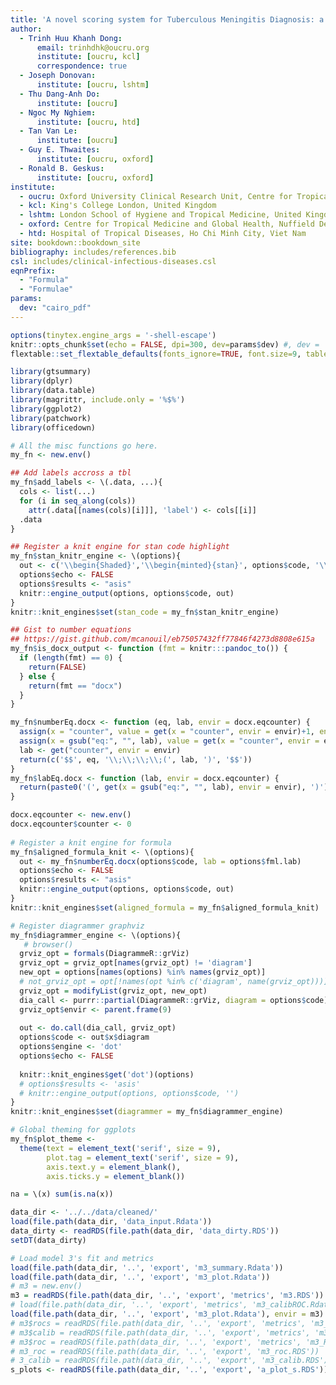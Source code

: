 ```yaml
---
title: 'A novel scoring system for Tuberculous Meningitis Diagnosis: a Bayesian Latent Class Analysis Approach'
author:
  - Trinh Huu Khanh Dong:
      email: trinhdhk@oucru.org
      institute: [oucru, kcl]
      correspondence: true
  - Joseph Donovan:
      institute: [oucru, lshtm]
  - Thu Dang-Anh Do:
      institute: [oucru]
  - Ngoc My Nghiem:
      institute: [oucru, htd]
  - Tan Van Le:
      institute: [oucru]
  - Guy E. Thwaites:
      institute: [oucru, oxford]
  - Ronald B. Geskus:
      institute: [oucru, oxford]
institute:
  - oucru: Oxford University Clinical Research Unit, Centre for Tropical Medicine, Ho Chi Minh City, Vietnam 
  - kcl: King's College London, United Kingdom
  - lshtm: London School of Hygiene and Tropical Medicine, United Kingdom
  - oxford: Centre for Tropical Medicine and Global Health, Nuffield Department of Medicine, University of Oxford, United Kingdom 
  - htd: Hospital of Tropical Diseases, Ho Chi Minh City, Viet Nam
site: bookdown::bookdown_site
bibliography: includes/references.bib
csl: includes/clinical-infectious-diseases.csl
eqnPrefix: 
  - "Formula"
  - "Formulae"
params:
  dev: "cairo_pdf"
---
```


```r
options(tinytex.engine_args = '-shell-escape')
knitr::opts_chunk$set(echo = FALSE, dpi=300, dev=params$dev) #, dev = 'png'
flextable::set_flextable_defaults(fonts_ignore=TRUE, font.size=9, table.layout='fixed')
```

```r
library(gtsummary)
library(dplyr)
library(data.table)
library(magrittr, include.only = '%$%')
library(ggplot2)
library(patchwork)
library(officedown)

# All the misc functions go here.
my_fn <- new.env()

## Add labels accross a tbl
my_fn$add_labels <- \(.data, ...){
  cols <- list(...)
  for (i in seq_along(cols))
    attr(.data[[names(cols)[i]]], 'label') <- cols[[i]]
  .data
}

## Register a knit engine for stan code highlight
my_fn$stan_knitr_engine <- \(options){
  out <- c('\\begin{Shaded}','\\begin{minted}{stan}', options$code, '\\end{minted}','\\end{Shaded}')
  options$echo <- FALSE
  options$results <- "asis"
  knitr::engine_output(options, options$code, out)
}
knitr::knit_engines$set(stan_code = my_fn$stan_knitr_engine)

## Gist to number equations
## https://gist.github.com/mcanouil/eb75057432ff77846f4273d8808e615a
my_fn$is_docx_output <- function (fmt = knitr:::pandoc_to()) {
  if (length(fmt) == 0) {
    return(FALSE)
  } else {
    return(fmt == "docx")
  }
}

my_fn$numberEq.docx <- function (eq, lab, envir = docx.eqcounter) {
  assign(x = "counter", value = get(x = "counter", envir = envir)+1, envir = envir)
  assign(x = gsub("eq:", "", lab), value = get(x = "counter", envir = envir), envir = envir)
  lab <- get("counter", envir = envir)
  return(c('$$', eq, '\\;\\;\\;\\;(', lab, ')', '$$'))
}
my_fn$labEq.docx <- function (lab, envir = docx.eqcounter) {
  return(paste0('(', get(x = gsub("eq:", "", lab), envir = envir), ')'))
}

docx.eqcounter <- new.env()
docx.eqcounter$counter <- 0
  
# Register a knit engine for formula
my_fn$aligned_formula_knit <- \(options){
  out <- my_fn$numberEq.docx(options$code, lab = options$fml.lab)
  options$echo <- FALSE
  options$results <- "asis"
  knitr::engine_output(options, options$code, out)
}
knitr::knit_engines$set(aligned_formula = my_fn$aligned_formula_knit)

# Register diagrammer graphviz
my_fn$diagrammer_engine <- \(options){
   # browser()
  grviz_opt = formals(DiagrammeR::grViz)
  grviz_opt = grviz_opt[names(grviz_opt) != 'diagram']
  new_opt = options[names(options) %in% names(grviz_opt)]
  # not_grviz_opt = opt[!names(opt %in% c('diagram', name(grviz_opt)))]
  grviz_opt = modifyList(grviz_opt, new_opt)
  dia_call <- purrr::partial(DiagrammeR::grViz, diagram = options$code)
  grviz_opt$envir <- parent.frame(9)
  
  out <- do.call(dia_call, grviz_opt) 
  options$code <- out$x$diagram
  options$engine <- 'dot'
  options$echo <- FALSE
  
  knitr::knit_engines$get('dot')(options)
  # options$results <- 'asis'
  # knitr::engine_output(options, options$code, '')
}
knitr::knit_engines$set(diagrammer = my_fn$diagrammer_engine)

# Global theming for ggplots
my_fn$plot_theme <-
  theme(text = element_text('serif', size = 9), 
        plot.tag = element_text('serif', size = 9),
        axis.text.y = element_blank(),
        axis.ticks.y = element_blank())

na = \(x) sum(is.na(x))
```

```r
data_dir <- '../../data/cleaned/'
load(file.path(data_dir, 'data_input.Rdata'))
data_dirty <- readRDS(file.path(data_dir, 'data_dirty.RDS'))
setDT(data_dirty)

# Load model 3's fit and metrics
load(file.path(data_dir, '..', 'export', 'm3_summary.Rdata'))
load(file.path(data_dir, '..', 'export', 'm3_plot.Rdata'))
# m3 = new.env()
m3 = readRDS(file.path(data_dir, '..', 'export', 'metrics', 'm3.RDS')) |> as.environment()
# load(file.path(data_dir, '..', 'export', 'metrics', 'm3_calibROC.Rdata'), envir = zz)
load(file.path(data_dir, '..', 'export', 'm3_plot.Rdata'), envir = m3)
# m3$rocs = readRDS(file.path(data_dir, '..', 'export', 'metrics', 'm3_roc_iscb.RDS'))
# m3$calib = readRDS(file.path(data_dir, '..', 'export', 'metrics', 'm3_calib.RDS'))
# m3$roc = readRDS(file.path(data_dir, '..', 'export', 'metrics', 'm3_ROC.RDS'))
# m3_roc = readRDS(file.path(data_dir, '..', 'export', 'm3_roc.RDS')) 
# 3_calib = readRDS(file.path(data_dir, '..', 'export', 'm3_calib.RDS')) 
s_plots <- readRDS(file.path(data_dir, '..', 'export', 'a_plot_s.RDS'))
```

\newpage
